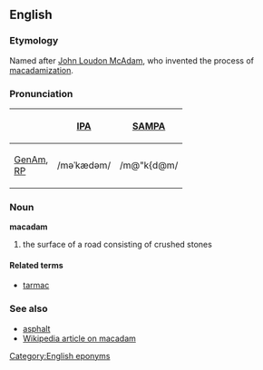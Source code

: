 ==English==
===Etymology===
Named after [[w:John Loudon McAdam|John Loudon McAdam]], who invented the process of [[macadamization]]. [[Category:English eponyms]]

===Pronunciation===
{| border=1 cellpadding=5
! !! [[w:IPA|IPA]] !! [[w:SAMPA|SAMPA]]
|-
! [[GenAm]], <br> [[RP]]
| /məˈkædəm/ || /m@"k{d@m/
|}

===Noun===
'''macadam'''

# the surface of a road consisting of crushed stones

====Related terms====
* [[tarmac]]

===See also===
*[[asphalt]]
*[[w:macadam|Wikipedia article on macadam]]